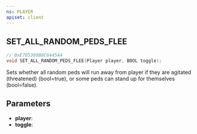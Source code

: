 ```yaml
---
ns: PLAYER
apiset: client
---
```

## SET_ALL_RANDOM_PEDS_FLEE

```c
// 0xE705309B8C6445A4
void SET_ALL_RANDOM_PEDS_FLEE(Player player, BOOL toggle);
```

Sets whether all random peds will run away from player if they are agitated (threatened) (bool=true), or some peds can stand up for themselves (bool=false).

## Parameters
* **player**:
* **toggle**:
